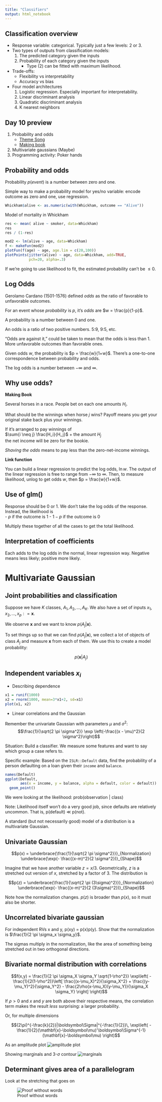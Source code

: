 ```yaml
---
title: "Classifiers"
output: html_notebook
---
```


## Classification overview

* Response variable: categorical.  Typically just a few levels: 2 or 3.
* Two types of outputs from classification models:     
    1. The predicted category given the inputs
    2. Probability of each category given the inputs
        - Type (2) can be fitted with maximum likelihood.
* Trade-offs:     
    * Flexibility vs interpretability
    * Accuracy vs bias
* Four model architectures
    1. Logistic regression.  Especially important for interpretability.
    2. Linear discriminant analysis
    3. Quadratic discriminant analysis
    4. K nearest neighbors

## Day 10 preview

1. Probability and odds    
    * [Theme Song](https://www.youtube.com/watch?v=RthEYvh6aMM)
    * [Making book](http://en.wikipedia.org/wiki/Dutch_book)
2. Multivariate gaussians (Maybe)
3. Programming activity: Poker hands

## Probability and odds

Probability $p(event)$ is a number between zero and one.

Simple way to make a probability model for yes/no variable: encode outcome as zero and one, use regression.
```r
Whickham$alive <- as.numeric(with(Whickham, outcome == "Alive"))
```

Model of mortality in Whickham
```r
res <- mean( alive ~ smoker, data=Whickham)
res
res / (1-res)
```

```r
mod2 <- lm(alive ~ age, data=Whickham)
f <- makeFun(mod2)
plotFun(f(age) ~ age, age.lim = c(20,100))
plotPoints(jitter(alive) ~ age, data=Whickham, add=TRUE,
           pch=20, alpha=.3)
```

If we're going to use likelihood to fit, the estimated probability can't be $\leq 0$.

## Log Odds

Gerolamo Cardano (1501-1576) defined *odds* as the ratio of favorable to unfavorable outcomes.

For an event whose *probability* is $p$, it's *odds* are $w = \frac{p}{1-p}$.

A probability is a number between 0 and one.

An odds is a ratio of two positive numbers. 5:9, 9:5, etc.

"Odds are against it," could be taken to mean that the odds is less than 1.  More unfavorable outcomes than favorable ones.

Given odds $w$, the probability is $p = \frac{w}{1+w}$.  There's a one-to-one correspondence between probability and odds.

The log odds is a number between $-\infty$ and $\infty$.  

## Why use odds?

**Making Book**

Several horses in a race.  People bet on each one amounts $H_i$.

What should be the winnings when horse $j$ wins? Payoff means you get your original stake back plus your winnings.

If it's arranged to pay winnings of     
$\sum{i \neq j} \frac{H_i}{H_j}$ + the amount $H_j$   
the net income will be zero for the bookie.

*Shaving the odds* means to pay less than the zero-net-income winnings.  

**Link function**

You can build a linear regression to predict the log odds, $\ln w$.  The output of the linear regression is free to range from $-\infty$ to $\infty$.  Then, to measure likelihood, unlog to get odds $w$, then $p = \frac{w}{1+w}$.

## Use of glm() 

Response should be 0 or 1.  We don't take the log odds of the response.  Instead, the likelihood is    
- $p$ if the outcome is 1
- $1-p$ if the outcome is 0

Multiply these together of all the cases to get the total likelihood.

## Interpretation of coefficients

Each adds to the log odds in the normal, linear regression way.  Negative means less likely; positive more likely.  

# Multivariate Gaussian

## Joint probabilities and classification

\newcommand{\defeq}{\mathrel{\mathop:}=} 

Suppose we have $K$ classes, $A_1, A_2, \ldots, A_K$.  We also have a set of inputs $x_1, x_2, \ldots, x_p \defeq {\mathbf x}$. 

We observe ${\mathbf x}$ and we want to know $p(A_j | {\mathbf x})$.

To set things up so that we can find $p(A_j | {\mathbf x})$, we collect a lot of objects of class $A_j$ and measure ${\mathbf x}$ from each of them.  We use this to create a model probability:

$$p({\mathbf x} | A_j)$$

## Independent variables $x_i$

* Describing dependence

```r
x1 = runif(1000)
x2 = rnorm(1000, mean=3*x1+2, sd=x1)
plot(x1, x2)
```

* Linear correlations and the Gaussian

Remember the univariate Gaussian with parameters $\mu$ and $\sigma^2$:    
$$\frac{1}{\sqrt{2 \pi \sigma^2}} \exp \left(-\frac{(x - \mu)^2}{2 \sigma^2}\right)$$

Situation: Build a classifier.  We measure some features and want to say which group a case refers to.

Specific example: Based on the `ISLR::Default` data, find the probability of a person defaulting on a loan given their `income` and `balance`. 

```r
names(Default)
ggplot(Default, 
       aes(x = income, y = balance, alpha = default, color = default)) + 
  geom_point()
```

We were looking at the likelihood: prob(observation | class)

Note: Likelihood itself won't do a very good job, since defaults are relatively uncommon. That is, p(default) $\ll$ p(not).

A standard (but not necessarily good) model of a distribution is a multivariate Gaussian.

## Univariate Gaussian

$$p(x) = \underbrace{\frac{1}{\sqrt{2 \pi \sigma^2}}}_{Normalization} \underbrace{\exp(- \frac{(x-m)^2}{2 \sigma^2})}_{Shape}$$

Imagine that we have another variable $z = x/3$. Geometrically, $z$ is a stretched out version of $x$, stretched by a factor of 3.  The distribution is

$$p(z) = \underbrace{\frac{1}{\sqrt{2 \pi (3\sigma)^2}}}_{Normalization} \underbrace{\exp(- \frac{(x-m)^2}{2 (3\sigma)^2})}_{Shape}$$

Note how the normalization changes.  $p(z)$ is broader than $p(x)$, so it must also be shorter.

## Uncorrelated bivariate gaussian

For independent RVs x and y, p(xy) = p(x)p(y).  Show that the normalization is
$\frac{1}{2 \pi \sigma_x \sigma_y}$.

The sigmas multiply in the normalization, like the area of something being stretched out in two orthogonal directions.

## Bivariate normal distribution with correlations


$$f(x,y) =
      \frac{1}{2 \pi  \sigma_X \sigma_Y \sqrt{1-\rho^2}}
      \exp\left(
        -\frac{1}{2(1-\rho^2)}\left[
          \frac{(x-\mu_X)^2}{\sigma_X^2} +
          \frac{(y-\mu_Y)^2}{\sigma_Y^2} -
          \frac{2\rho(x-\mu_X)(y-\mu_Y)}{\sigma_X \sigma_Y}
        \right]
      \right)$$

If $\rho > 0$ and $x$ and $y$ are both above their respective means, the correlation term makes the result *less* surprising: a larger probability.

Or, for multiple dimensions


$$(2\pi)^{-\frac{k}{2}}|\boldsymbol\Sigma|^{-\frac{1}{2}}\, \exp\left( -\frac{1}{2}(\mathbf{x}-\boldsymbol\mu)'\boldsymbol\Sigma^{-1}(\mathbf{x}-\boldsymbol\mu) \right)$$

As an amplitude plot
![amplitude plot](https://upload.wikimedia.org/wikipedia/commons/5/57/Multivariate_Gaussian.png)

Showing marginals and 3-$\sigma$ contour 
![marginals](https://upload.wikimedia.org/wikipedia/commons/8/8e/MultivariateNormal.png)


## Determinant gives area of a parallelogram

Look at the stretching that goes on

![Proof without words](http://i.stack.imgur.com/gCaz3.png)
